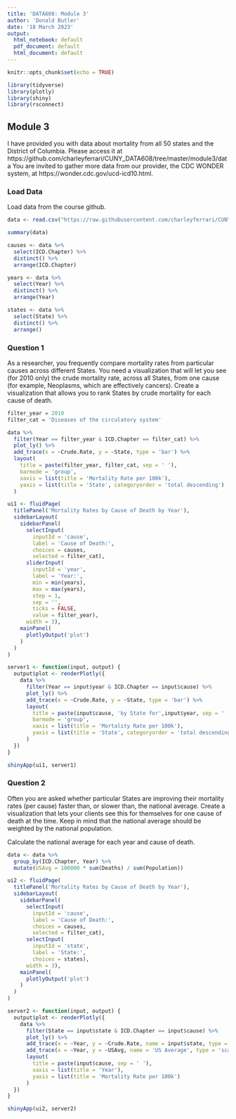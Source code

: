 ```yaml
---
title: 'DATA608: Module 3'
author: 'Donald Butler'
date: '18 March 2023'
output:
  html_notebook: default
  pdf_document: default
  html_document: default
---
```


```r
knitr::opts_chunk$set(echo = TRUE)
```

```r
library(tidyverse)
library(plotly)
library(shiny)
library(rsconnect)
```

## Module 3

I have provided you with data about mortality from all 50 states and the District of Columbia. Please access it at https://github.com/charleyferrari/CUNY_DATA608/tree/master/module3/data You are
invited to gather more data from our provider, the CDC WONDER system, at https://wonder.cdc.gov/ucd-icd10.html.

### Load Data

Load data from the course github.

```r
data <- read.csv("https://raw.githubusercontent.com/charleyferrari/CUNY_DATA_608/master/module3/data/cleaned-cdc-mortality-1999-2010-2.csv", header = TRUE)
```

```r
summary(data)
```

```r
causes <- data %>% 
  select(ICD.Chapter) %>%
  distinct() %>%
  arrange(ICD.Chapter)

years <- data %>%
  select(Year) %>%
  distinct() %>%
  arrange(Year)

states <- data %>%
  select(State) %>%
  distinct() %>%
  arrange()
```

### Question 1

As a researcher, you frequently compare mortality rates from particular causes across different States. You need a visualization that will let you see (for 2010 only) the crude mortality rate, across all States, from one cause (for example, Neoplasms, which are effectively cancers). Create a visualization that allows you to rank States by crude mortality for each cause of death.

```r
filter_year = 2010
filter_cat = 'Diseases of the circulatory system'

data %>%
  filter(Year == filter_year & ICD.Chapter == filter_cat) %>%
  plot_ly() %>%
  add_trace(x = ~Crude.Rate, y = ~State, type = 'bar') %>%
  layout(
    title = paste(filter_year, filter_cat, sep = ' '),
    barmode = 'group',
    xaxis = list(title = 'Mortality Rate per 100k'),
    yaxis = list(title = 'State', categoryorder = 'total descending')
  )
```

```r

ui1 <- fluidPage(
  titlePanel('Mortality Rates by Cause of Death by Year'),
  sidebarLayout(
    sidebarPanel(
      selectInput(
        inputId = 'cause',
        label = 'Cause of Death:',
        choices = causes,
        selected = filter_cat),
      sliderInput(
        inputId = 'year',
        label = 'Year:',
        min = min(years),
        max = max(years),
        step = 1,
        sep = '',
        ticks = FALSE,
        value = filter_year),
      width = 3),
    mainPanel(
      plotlyOutput('plot')
    )
  )
)

server1 <- function(input, output) {
  output$plot <- renderPlotly({
    data %>% 
      filter(Year == input$year & ICD.Chapter == input$cause) %>%
      plot_ly() %>%
      add_trace(x = ~Crude.Rate, y = ~State, type = 'bar') %>%
      layout(
        title = paste(input$cause, 'by State for',input$year, sep = ' '),
        barmode = 'group',
        xaxis = list(title = 'Mortality Rate per 100k'),
        yaxis = list(title = 'State', categoryorder = 'total descending')
      )
  })
}

shinyApp(ui1, server1)

```

### Question 2

Often you are asked whether particular States are improving their mortality rates (per cause) faster than, or slower than, the national average. Create a visualization that lets your clients see this for themselves for one cause of death at the time. Keep in mind that the national average should be weighted by the national population.

Calculate the national average for each year and cause of death.

```r
data <- data %>%
  group_by(ICD.Chapter, Year) %>%
  mutate(USAvg = 100000 * sum(Deaths) / sum(Population))
```


```r

ui2 <- fluidPage(
  titlePanel('Mortality Rates by Cause of Death by Year'),
  sidebarLayout(
    sidebarPanel(
      selectInput(
        inputId = 'cause',
        label = 'Cause of Death:',
        choices = causes,
        selected = filter_cat),
      selectInput(
        inputId = 'state',
        label = 'State:',
        choices = states),
      width = 3),
    mainPanel(
      plotlyOutput('plot')
    )
  )
)

server2 <- function(input, output) {
  output$plot <- renderPlotly({
    data %>% 
      filter(State == input$state & ICD.Chapter == input$cause) %>%
      plot_ly() %>%
      add_trace(x = ~Year, y = ~Crude.Rate, name = input$state, type = 'scatter', mode = 'lines+markers') %>%
      add_trace(x = ~Year, y = ~USAvg, name = 'US Average', type = 'scatter', mode = 'lines+markers') %>%
      layout(
        title = paste(input$cause, sep = ' '),
        xaxis = list(title = 'Year'),
        yaxis = list(title = 'Mortality Rate per 100k')
      )
  })
}

shinyApp(ui2, server2)

```

